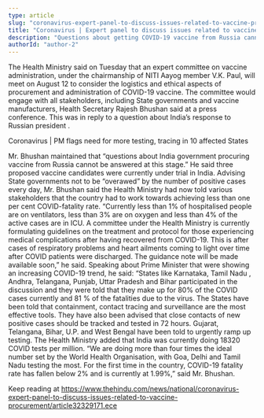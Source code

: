```yaml
---
type: article
slug: "coronavirus-expert-panel-to-discuss-issues-related-to-vaccine-procurement"
title: "Coronavirus | Expert panel to discuss issues related to vaccine procurement"
description: "Questions about getting COVID-19 vaccine from Russia cannot be answered at this stage: Health Secretary"
authorId: "author-2"
---
```


The Health Ministry said on Tuesday that an expert committee on vaccine administration, under the chairmanship of NITI Aayog member V.K. Paul, will meet on August 12 to consider the logistics and ethical aspects of procurement and administration of COVID-19 vaccine.
The committee would engage with all stakeholders, including State governments and vaccine manufacturers, Health Secretary Rajesh Bhushan said at a press conference. This was in reply to a question about India’s response to Russian president 
.
 

Coronavirus | PM flags need for more testing, tracing in 10 affected States

Mr. Bhushan maintained that “questions about India government procuring vaccine from Russia cannot be answered at this stage.” He said three proposed vaccine candidates were currently under trial in India.
Advising State governments not to be “overawed” by the number of positive cases every day, Mr. Bhushan said the Health Ministry had now told various stakeholders that the country had to work towards achieving less than one per cent COVID-fatality rate.
“Currently less than 1% of hospitalised people are on ventilators, less than 3% are on oxygen and less than 4% of the active cases are in ICU. A committee under the Health Ministry is currently formulating guidelines on the treatment and protocol for those experiencing medical complications after having recovered from COVID-19. This is after cases of respiratory problems and heart ailments coming to light over time after COVID patients were discharged. The guidance note will be made available soon,” he said.
Speaking about Prime Minister 
that were showing an increasing COVID-19 trend, he said: “States like Karnataka, Tamil Nadu , Andhra, Telangana, Punjab, Uttar Pradesh and Bihar participated in the discussion and they were told that they make up for 80% of the COVID cases currently and 81 % of the fatalities due to the virus. The States have been told that containment, contact tracing and surveillance are the most effective tools. They have also been advised that close contacts of new positive cases should be tracked and tested in 72 hours. Gujarat, Telangana, Bihar, U.P. and West Bengal have been told to urgently ramp up testing.
The Health Ministry added that India was currently doing 18320 COVID tests per million. “We are doing more than four times the ideal number set by the World Health Organisation, with Goa, Delhi and Tamil Nadu testing the most. For the first time in the country, COVID-19 fatality rate has fallen below 2% and is currently at 1.99%,” said Mr. Bhushan.

Keep reading at https://www.thehindu.com/news/national/coronavirus-expert-panel-to-discuss-issues-related-to-vaccine-procurement/article32329171.ece
